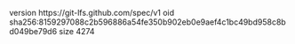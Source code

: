 version https://git-lfs.github.com/spec/v1
oid sha256:8159297088c2b596886a54fe350b902eb0e9aef4c1bc49bd958c8bd049be79d6
size 4274
